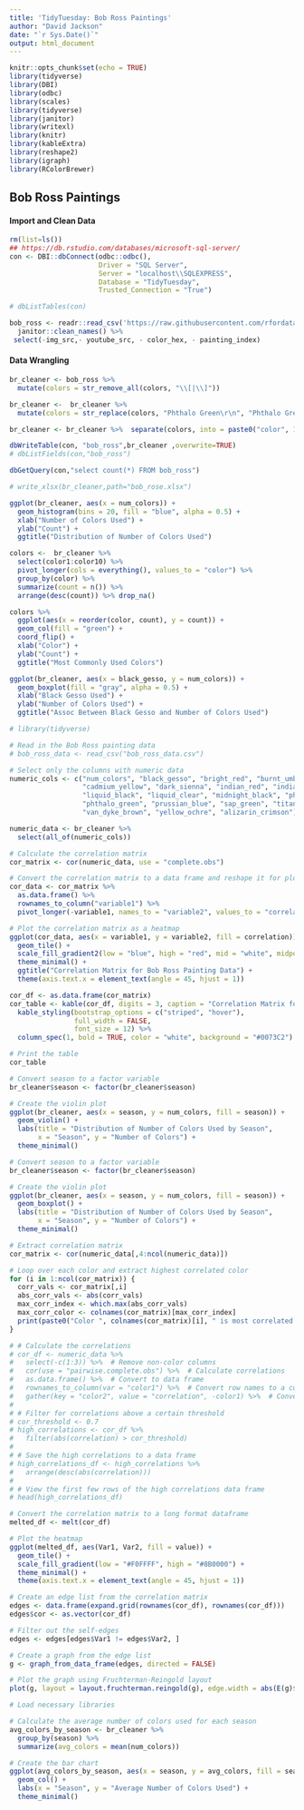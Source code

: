 ```yaml
---
title: 'TidyTuesday: Bob Ross Paintings'
author: "David Jackson"
date: "`r Sys.Date()`"
output: html_document
---
```


```r
knitr::opts_chunk$set(echo = TRUE)
library(tidyverse)
library(DBI)
library(odbc)
library(scales)
library(tidyverse)
library(janitor)
library(writexl)
library(knitr)
library(kableExtra)
library(reshape2)
library(igraph)
library(RColorBrewer)
```

## Bob Ross Paintings

#### Import and Clean Data


```r
rm(list=ls())
## https://db.rstudio.com/databases/microsoft-sql-server/
con <- DBI::dbConnect(odbc::odbc(), 
                      Driver = "SQL Server", 
                      Server = "localhost\\SQLEXPRESS", 
                      Database = "TidyTuesday", 
                      Trusted_Connection = "True")

# dbListTables(con)
```
```r
bob_ross <- readr::read_csv('https://raw.githubusercontent.com/rfordatascience/tidytuesday/master/data/2023/2023-02-21/bob_ross.csv') %>%
  janitor::clean_names() %>%
 select(-img_src,- youtube_src, - color_hex, - painting_index)
```

#### Data Wrangling

```r
br_cleaner <- bob_ross %>%
  mutate(colors = str_remove_all(colors, "\\[|\\]"))
```
```r
br_cleaner <-  br_cleaner %>%
  mutate(colors = str_replace(colors, "Phthalo Green\r\n", "Phthalo Green"))
```
```r
br_cleaner <- br_cleaner %>%  separate(colors, into = paste0("color", 1:10), sep = ",")
```


```r
dbWriteTable(con, "bob_ross",br_cleaner ,overwrite=TRUE)
# dbListFields(con,"bob_ross")

dbGetQuery(con,"select count(*) FROM bob_ross")
```

```r
# write_xlsx(br_cleaner,path="bob_rose.xlsx")
```

```r

ggplot(br_cleaner, aes(x = num_colors)) +
  geom_histogram(bins = 20, fill = "blue", alpha = 0.5) +
  xlab("Number of Colors Used") +
  ylab("Count") +
  ggtitle("Distribution of Number of Colors Used")

```
```r
colors <-  br_cleaner %>%
  select(color1:color10) %>%
  pivot_longer(cols = everything(), values_to = "color") %>%
  group_by(color) %>%
  summarize(count = n()) %>%
  arrange(desc(count)) %>% drop_na()
```
```r
colors %>%
  ggplot(aes(x = reorder(color, count), y = count)) +
  geom_col(fill = "green") +
  coord_flip() +
  xlab("Color") +
  ylab("Count") +
  ggtitle("Most Commonly Used Colors")

```
```r
ggplot(br_cleaner, aes(x = black_gesso, y = num_colors)) +
  geom_boxplot(fill = "gray", alpha = 0.5) +
  xlab("Black Gesso Used") +
  ylab("Number of Colors Used") +
  ggtitle("Assoc Between Black Gesso and Number of Colors Used")

```

```r
# library(tidyverse)

# Read in the Bob Ross painting data
# bob_ross_data <- read_csv("bob_ross_data.csv")

# Select only the columns with numeric data
numeric_cols <- c("num_colors", "black_gesso", "bright_red", "burnt_umber", 
                  "cadmium_yellow", "dark_sienna", "indian_red", "indian_yellow", 
                  "liquid_black", "liquid_clear", "midnight_black", "phthalo_blue", 
                  "phthalo_green", "prussian_blue", "sap_green", "titanium_white", 
                  "van_dyke_brown", "yellow_ochre", "alizarin_crimson")

numeric_data <- br_cleaner %>%
  select(all_of(numeric_cols))

# Calculate the correlation matrix
cor_matrix <- cor(numeric_data, use = "complete.obs")

# Convert the correlation matrix to a data frame and reshape it for plotting
cor_data <- cor_matrix %>%
  as.data.frame() %>%
  rownames_to_column("variable1") %>%
  pivot_longer(-variable1, names_to = "variable2", values_to = "correlation")
```
```r
# Plot the correlation matrix as a heatmap
ggplot(cor_data, aes(x = variable1, y = variable2, fill = correlation)) +
  geom_tile() +
  scale_fill_gradient2(low = "blue", high = "red", mid = "white", midpoint = 0) +
  theme_minimal() +
  ggtitle("Correlation Matrix for Bob Ross Painting Data") +
  theme(axis.text.x = element_text(angle = 45, hjust = 1))

```
```r
cor_df <- as.data.frame(cor_matrix)
cor_table <- kable(cor_df, digits = 3, caption = "Correlation Matrix for Bob Ross Painting Data") %>%
  kable_styling(bootstrap_options = c("striped", "hover"), 
                full_width = FALSE, 
                font_size = 12) %>%
  column_spec(1, bold = TRUE, color = "white", background = "#0073C2")

# Print the table
cor_table
```

```r

# Convert season to a factor variable
br_cleaner$season <- factor(br_cleaner$season)

# Create the violin plot
ggplot(br_cleaner, aes(x = season, y = num_colors, fill = season)) +
  geom_violin() +
  labs(title = "Distribution of Number of Colors Used by Season",
       x = "Season", y = "Number of Colors") +
  theme_minimal()


```

```r

# Convert season to a factor variable
br_cleaner$season <- factor(br_cleaner$season)

# Create the violin plot
ggplot(br_cleaner, aes(x = season, y = num_colors, fill = season)) +
  geom_boxplot() +
  labs(title = "Distribution of Number of Colors Used by Season",
       x = "Season", y = "Number of Colors") +
  theme_minimal()


```

```r
# Extract correlation matrix
cor_matrix <- cor(numeric_data[,4:ncol(numeric_data)])

# Loop over each color and extract highest correlated color
for (i in 1:ncol(cor_matrix)) {
  corr_vals <- cor_matrix[,i]
  abs_corr_vals <- abs(corr_vals)
  max_corr_index <- which.max(abs_corr_vals)
  max_corr_color <- colnames(cor_matrix)[max_corr_index]
  print(paste0("Color ", colnames(cor_matrix)[i], " is most correlated with color ", max_corr_color))
}

```

```r
# # Calculate the correlations
# cor_df <- numeric_data %>%
#   select(-c(1:3)) %>%  # Remove non-color columns
#   cor(use = "pairwise.complete.obs") %>%  # Calculate correlations
#   as.data.frame() %>%  # Convert to data frame
#   rownames_to_column(var = "color1") %>%  # Convert row names to a column
#   gather(key = "color2", value = "correlation", -color1) %>%  # Convert to long format
# 
# # Filter for correlations above a certain threshold
# cor_threshold <- 0.7
# high_correlations <- cor_df %>%
#   filter(abs(correlation) > cor_threshold)
# 
# # Save the high correlations to a data frame
# high_correlations_df <- high_correlations %>%
#   arrange(desc(abs(correlation)))
# 
# # View the first few rows of the high correlations data frame
# head(high_correlations_df)

```

```r

# Convert the correlation matrix to a long format dataframe
melted_df <- melt(cor_df)

# Plot the heatmap
ggplot(melted_df, aes(Var1, Var2, fill = value)) +
  geom_tile() +
  scale_fill_gradient(low = "#F0FFFF", high = "#8B0000") +
  theme_minimal() +
  theme(axis.text.x = element_text(angle = 45, hjust = 1))

```


```r
# Create an edge list from the correlation matrix
edges <- data.frame(expand.grid(rownames(cor_df), rownames(cor_df)))
edges$cor <- as.vector(cor_df)

# Filter out the self-edges
edges <- edges[edges$Var1 != edges$Var2, ]

# Create a graph from the edge list
g <- graph_from_data_frame(edges, directed = FALSE)

# Plot the graph using Fruchterman-Reingold layout
plot(g, layout = layout.fruchterman.reingold(g), edge.width = abs(E(g)$cor) * 5, edge.color = ifelse(E(g)$cor > 0, "blue", "red"))


```

```r
# Load necessary libraries

# Calculate the average number of colors used for each season
avg_colors_by_season <- br_cleaner %>%
  group_by(season) %>%
  summarize(avg_colors = mean(num_colors))

# Create the bar chart
ggplot(avg_colors_by_season, aes(x = season, y = avg_colors, fill = season)) +
  geom_col() +
  labs(x = "Season", y = "Average Number of Colors Used") +
  theme_minimal()


```





